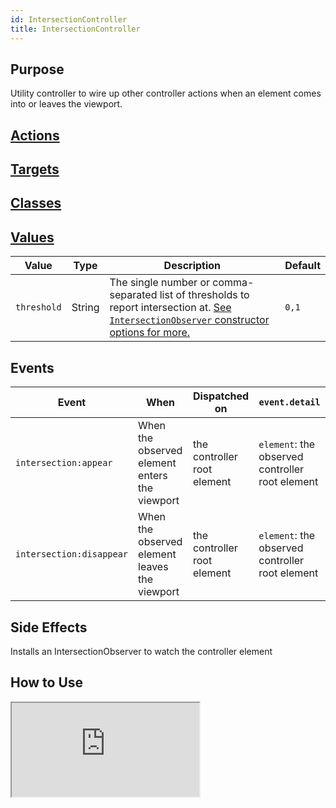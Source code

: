 ```yaml
---
id: IntersectionController
title: IntersectionController
---
```




## Purpose

Utility controller to wire up other controller actions when an element comes into or leaves the viewport.


## [Actions](https://stimulus.hotwire.dev/reference/actions)
<NoActions/>

## [Targets](https://stimulus.hotwire.dev/reference/targets)
<NoTargets/>

## [Classes](https://stimulus.hotwire.dev/reference/classes)
<NoClasses/>

## [Values](https://stimulus.hotwire.dev/reference/values)

| Value | Type | Description | Default |
| --- | --- | --- | --- |
| `threshold` | String | The single number or comma-separated list of thresholds to report intersection at. [See `IntersectionObserver` constructor options for more.](https://developer.mozilla.org/en-US/docs/Web/API/IntersectionObserver/IntersectionObserver)  | `0,1` |

## Events

| Event | When | Dispatched on | `event.detail` |
| --- | --- |--- | --- |
|`intersection:appear` | When the observed element enters the viewport | the controller root element | `element`: the observed controller root element |
|`intersection:disappear` | When the observed element leaves the viewport | the controller root element | `element`: the observed controller root element |

## Side Effects

Installs an IntersectionObserver to watch the controller element



## How to Use


<iframe
  src="https:///stimulus-library.netlify.app/controllers/intersection_controller.html"
  style={{width: "100%", height: "500px", border: "0", borderRadius: "4px", overflow: "hidden"}}
  sandbox="allow-forms allow-modals allow-popups allow-presentation allow-same-origin allow-scripts"
/>

